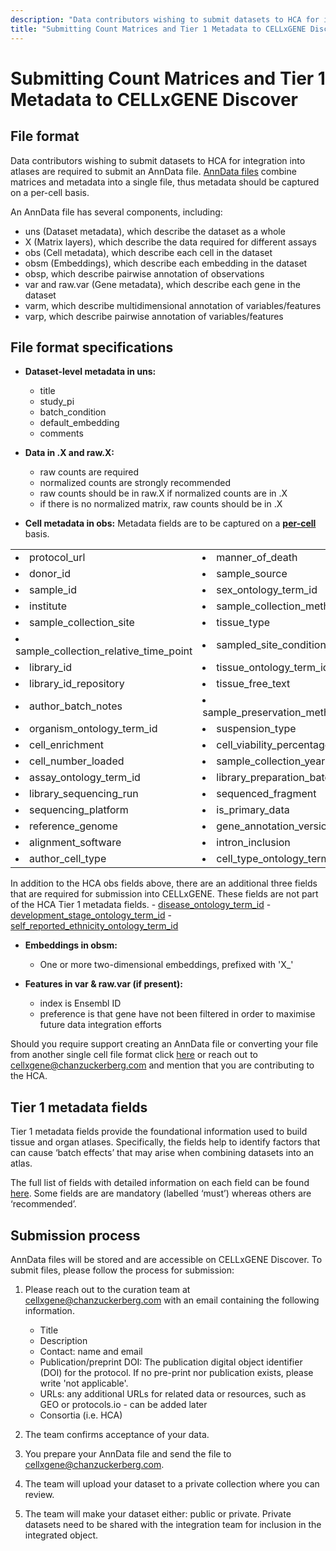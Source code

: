 ```yaml
---
description: "Data contributors wishing to submit datasets to HCA for integration into atlases are required to submit an AnnData file."
title: "Submitting Count Matrices and Tier 1 Metadata to CELLxGENE Discover"
---
```


# Submitting Count Matrices and Tier 1 Metadata to CELLxGENE Discover

## File format

Data contributors wishing to submit datasets to HCA for integration into atlases are required to submit an AnnData file. [AnnData files](https://anndata.readthedocs.io/en/latest/index.html) combine matrices and metadata into a single file, thus metadata should be captured on a per-cell basis.

An AnnData file has several components, including:

- uns (Dataset metadata), which describe the dataset as a whole
- X (Matrix layers), which describe the data required for different assays
- obs (Cell metadata), which describe each cell in the dataset
- obsm (Embeddings), which describe each embedding in the dataset
- obsp, which describe pairwise annotation of observations
- var and raw.var (Gene metadata), which describe each gene in the dataset
- varm, which describe multidimensional annotation of variables/features
- varp, which describe pairwise annotation of variables/features

## File format specifications

- **Dataset-level metadata in uns:**
    - title
    - study_pi
    - batch_condition
    - default_embedding
    - comments


- **Data in .X and raw.X:**
    - raw counts are required
    - normalized counts are strongly recommended
    - raw counts should be in raw.X if normalized counts are in .X
    - if there is no normalized matrix, raw counts should be in .X


- **Cell metadata in obs:** Metadata fields are to be captured on a <ins> **per-cell** </ins> basis.

<StyledTable borderless noWrap>

|                               |                          |
|:--------------------------------------|:-----------------------------------|
| <li>protocol_url</li>                       | <li>manner_of_death</li>                    |
| <li>donor_id</li>                              | <li>sample_source</li>                      |
| <li>sample_id</li>                             | <li>sex_ontology_term_id</li>               |
| <li>institute</li>                             | <li>sample_collection_method</li>           |
| <li>sample_collection_site</li>                | <li>tissue_type</li>                        |
| <li>sample_collection_relative_time_point</li> | <li>sampled_site_condition</li>             |
| <li>library_id</li>                            | <li>tissue_ontology_term_id</li>            |
| <li>library_id_repository</li>                 | <li>tissue_free_text</li>                   |
| <li>author_batch_notes</li>                    | <li>sample_preservation_method</li>         |
| <li>organism_ontology_term_id</li>             | <li>suspension_type</li>                    |
| <li>cell_enrichment</li>                       | <li>cell_viability_percentage</li>          |
| <li>cell_number_loaded</li>                    | <li>sample_collection_year</li>             |
| <li>assay_ontology_term_id</li>                | <li>library_preparation_batch</li>          |
| <li>library_sequencing_run</li>                | <li>sequenced_fragment</li>                 |
| <li>sequencing_platform</li>                   | <li>is_primary_data</li>                    |
| <li>reference_genome</li>                      | <li>gene_annotation_version</li>            |
| <li>alignment_software</li>                    | <li>intron_inclusion</li>                   |
| <li>author_cell_type</li>                      | <li>cell_type_ontology_term</li>            |

</StyledTable>

In addition to the HCA obs fields above, there are an additional three fields that are required for submission into CELLxGENE. These fields are not part of the HCA Tier 1 metadata fields.
    - [disease_ontology_term_id](https://github.com/chanzuckerberg/single-cell-curation/blob/main/schema/4.0.0/schema.md#disease_ontology_term_id)
    - [development_stage_ontology_term_id](https://github.com/chanzuckerberg/single-cell-curation/blob/main/schema/4.0.0/schema.md#development_stage_ontology_term_id)
    - [self_reported_ethnicity_ontology_term_id](https://github.com/chanzuckerberg/single-cell-curation/blob/main/schema/4.0.0/schema.md#self_reported_ethnicity_ontology_term_id)

- **Embeddings in obsm:**
    - One or more two-dimensional embeddings, prefixed with 'X_'

- **Features in var & raw.var (if present):**
    - index is Ensembl ID
    - preference is that gene have not been filtered in order to maximise future data integration efforts

Should you require support creating an AnnData file or converting your file from another single cell file format click [here](https://github.com/cellgeni/sceasy) or reach out to [cellxgene@chanzuckerberg.com](mailto:cellxgene@chanzuckerberg.com) and mention that you are contributing to the HCA.

## Tier 1 metadata fields

Tier 1 metadata fields provide the foundational information used to build tissue and organ atlases. Specifically, the fields help to identify factors that can cause ‘batch effects’ that may arise when combining datasets into an atlas.

The full list of fields with detailed information on each field can be found [here](https://docs.google.com/spreadsheets/d/13oqRLh1awe7bClpX617_HQaoS8XPZV5JKPtPEff8-p4/edit?gid=1404414727#gid=1404414727). Some fields are are mandatory (labelled ‘must’) whereas others are ‘recommended’.

## Submission process

AnnData files will be stored and are accessible on CELLxGENE Discover. To submit files, please follow the process for submission:

1. Please reach out to the curation team at [cellxgene@chanzuckerberg.com](mailto:cellxgene@chanzuckerberg.com) with an email containing the following information.
    - Title
    - Description
    - Contact: name and email
    - Publication/preprint DOI: The publication digital object identifier (DOI) for the protocol. If no pre-print nor publication exists, please write 'not applicable'.
    - URLs: any additional URLs for related data or resources, such as GEO or protocols.io - can be added later
    - Consortia (i.e. HCA)

2. The team confirms acceptance of your data.
3. You prepare your AnnData file and send the file to [cellxgene@chanzuckerberg.com](mailto:cellxgene@chanzuckerberg.com).
4. The team will upload your dataset to a private collection where you can review.
5. The team will make your dataset either: public or private. Private datasets need to be shared with the integration team for inclusion in the integrated object.

